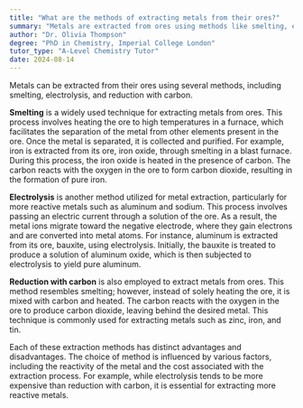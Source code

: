 ```yaml
---
title: "What are the methods of extracting metals from their ores?"
summary: "Metals are extracted from ores using methods like smelting, electrolysis, and carbon reduction, each employing different techniques to separate the metal from its ore."
author: "Dr. Olivia Thompson"
degree: "PhD in Chemistry, Imperial College London"
tutor_type: "A-Level Chemistry Tutor"
date: 2024-08-14
---
```


Metals can be extracted from their ores using several methods, including smelting, electrolysis, and reduction with carbon.

**Smelting** is a widely used technique for extracting metals from ores. This process involves heating the ore to high temperatures in a furnace, which facilitates the separation of the metal from other elements present in the ore. Once the metal is separated, it is collected and purified. For example, iron is extracted from its ore, iron oxide, through smelting in a blast furnace. During this process, the iron oxide is heated in the presence of carbon. The carbon reacts with the oxygen in the ore to form carbon dioxide, resulting in the formation of pure iron.

**Electrolysis** is another method utilized for metal extraction, particularly for more reactive metals such as aluminum and sodium. This process involves passing an electric current through a solution of the ore. As a result, the metal ions migrate toward the negative electrode, where they gain electrons and are converted into metal atoms. For instance, aluminum is extracted from its ore, bauxite, using electrolysis. Initially, the bauxite is treated to produce a solution of aluminum oxide, which is then subjected to electrolysis to yield pure aluminum.

**Reduction with carbon** is also employed to extract metals from ores. This method resembles smelting; however, instead of solely heating the ore, it is mixed with carbon and heated. The carbon reacts with the oxygen in the ore to produce carbon dioxide, leaving behind the desired metal. This technique is commonly used for extracting metals such as zinc, iron, and tin.

Each of these extraction methods has distinct advantages and disadvantages. The choice of method is influenced by various factors, including the reactivity of the metal and the cost associated with the extraction process. For example, while electrolysis tends to be more expensive than reduction with carbon, it is essential for extracting more reactive metals.
    